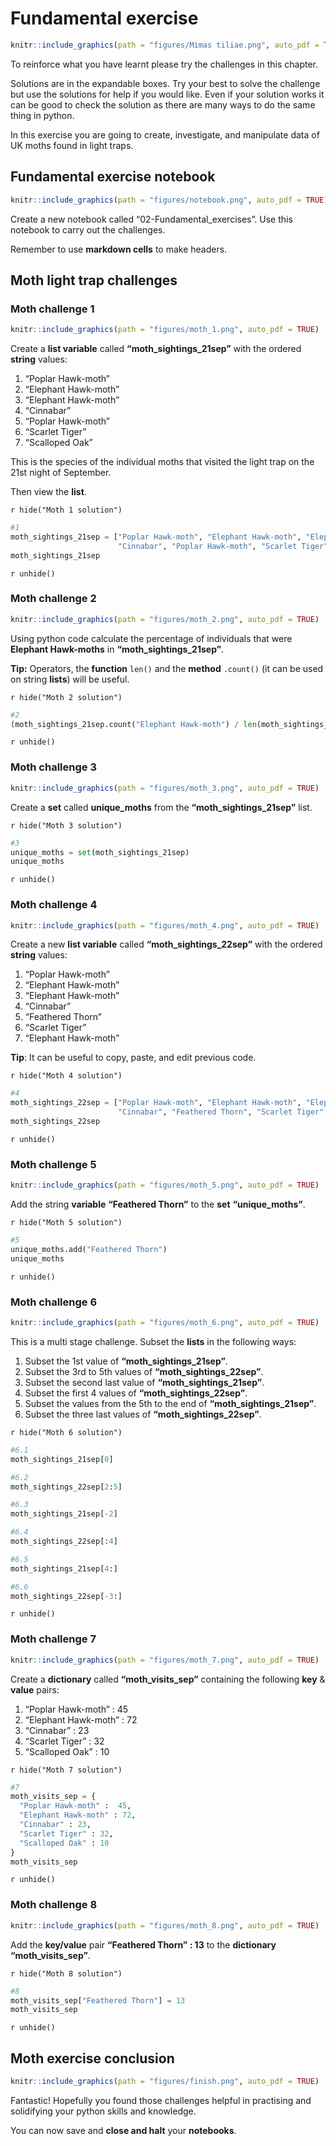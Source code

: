 # Fundamental exercise {#fundamental_exercise}
```r
knitr::include_graphics(path = "figures/Mimas tiliae.png", auto_pdf = TRUE)
```

To reinforce what you have learnt please try the challenges in this chapter.

Solutions are in the expandable boxes.
Try your best to solve the challenge but use the solutions for help if you would like.
Even if your solution works it can be good to check the solution as there are many ways to do the same thing in python.

In this exercise you are going to create, investigate, and manipulate data of UK moths found in light traps.

## Fundamental exercise notebook
```r
knitr::include_graphics(path = "figures/notebook.png", auto_pdf = TRUE)
```

Create a new notebook called "02-Fundamental_exercises". Use this notebook to carry out the challenges.

Remember to use __markdown cells__ to make headers.

## Moth light trap challenges

### Moth challenge 1 {-}
```r
knitr::include_graphics(path = "figures/moth_1.png", auto_pdf = TRUE)
```

Create a __list variable__ called __"moth_sightings_21sep"__ with the ordered __string__ values:

1. "Poplar Hawk-moth"
2. "Elephant Hawk-moth"
3. "Elephant Hawk-moth"
4. "Cinnabar"
5. "Poplar Hawk-moth"
6. "Scarlet Tiger"
7. "Scalloped Oak"

This is the species of the individual moths that visited the light trap on the 21st night of September. 

Then view the __list__.

`r hide("Moth 1 solution")`
```python
#1
moth_sightings_21sep = ["Poplar Hawk-moth", "Elephant Hawk-moth", "Elephant Hawk-moth",
                        "Cinnabar", "Poplar Hawk-moth", "Scarlet Tiger", "Scalloped Oak"]
moth_sightings_21sep
```
`r unhide()`

### Moth challenge 2 {-}
```r
knitr::include_graphics(path = "figures/moth_2.png", auto_pdf = TRUE)
```

Using python code calculate the percentage of individuals that were __Elephant Hawk-moths__ in __"moth_sightings_21sep"__.

__Tip:__ Operators, the __function__ `len()` and the __method__ `.count()` (it can be used on string __lists__) will be useful.

`r hide("Moth 2 solution")`
```python
#2
(moth_sightings_21sep.count("Elephant Hawk-moth") / len(moth_sightings_21sep)) * 100
```
`r unhide()`

### Moth challenge 3 {-}
```r
knitr::include_graphics(path = "figures/moth_3.png", auto_pdf = TRUE)
```

Create a __set__ called __unique_moths__ from the __"moth_sightings_21sep"__ list.

`r hide("Moth 3 solution")`
```python
#3
unique_moths = set(moth_sightings_21sep)
unique_moths
```
`r unhide()`

### Moth challenge 4 {-}
```r
knitr::include_graphics(path = "figures/moth_4.png", auto_pdf = TRUE)
```

Create a new __list variable__ called __"moth_sightings_22sep"__ with the ordered __string__ values:

1. "Poplar Hawk-moth"
2. "Elephant Hawk-moth"
3. "Elephant Hawk-moth"
4. "Cinnabar"
5. "Feathered Thorn"
6. "Scarlet Tiger"
7. "Elephant Hawk-moth"

__Tip__: It can be useful to copy, paste, and edit previous code.

`r hide("Moth 4 solution")`
```python
#4
moth_sightings_22sep = ["Poplar Hawk-moth", "Elephant Hawk-moth", "Elephant Hawk-moth",
                        "Cinnabar", "Feathered Thorn", "Scarlet Tiger", "Elephant Hawk-moth"]
moth_sightings_22sep
```
`r unhide()`

### Moth challenge 5 {-}
```r
knitr::include_graphics(path = "figures/moth_5.png", auto_pdf = TRUE)
```

Add the string __variable__ __"Feathered Thorn"__ to the __set__  __"unique_moths"__.

`r hide("Moth 5 solution")`
```python
#5
unique_moths.add("Feathered Thorn")
unique_moths
```
`r unhide()`

### Moth challenge 6 {-}
```r
knitr::include_graphics(path = "figures/moth_6.png", auto_pdf = TRUE)
```

This is a multi stage challenge.
Subset the __lists__ in the following ways:

1. Subset the 1st value of __"moth_sightings_21sep"__.
2. Subset the 3rd to 5th values of __"moth_sightings_22sep"__.
3. Subset the second last value of __"moth_sightings_21sep"__.
4. Subset the first 4 values of __"moth_sightings_22sep"__.
5. Subset the values from the 5th to the end of __"moth_sightings_21sep"__.
6. Subset the three last values of __"moth_sightings_22sep"__.

`r hide("Moth 6 solution")`
```python
#6.1
moth_sightings_21sep[0]
```
```python
#6.2
moth_sightings_22sep[2:5]
```
```python
#6.3
moth_sightings_21sep[-2]
```
```python
#6.4
moth_sightings_22sep[:4]
```
```python
#6.5
moth_sightings_21sep[4:]
```
```python
#6.6
moth_sightings_22sep[-3:]
```
`r unhide()`

### Moth challenge 7 {-}
```r
knitr::include_graphics(path = "figures/moth_7.png", auto_pdf = TRUE)
```

Create a __dictionary__ called __"moth_visits_sep"__ containing the following __key__ & __value__ pairs:

1. "Poplar Hawk-moth" : 45
2. "Elephant Hawk-moth" : 72
3. "Cinnabar" : 23
4. "Scarlet Tiger" : 32
5. "Scalloped Oak" : 10

`r hide("Moth 7 solution")`
```python
#7
moth_visits_sep = {
  "Poplar Hawk-moth" :  45, 
  "Elephant Hawk-moth" : 72,
  "Cinnabar" : 23,
  "Scarlet Tiger" : 32,
  "Scalloped Oak" : 10
}
moth_visits_sep
```
`r unhide()`

### Moth challenge 8 {-}
```r
knitr::include_graphics(path = "figures/moth_8.png", auto_pdf = TRUE)
```

Add the __key/value__ pair __"Feathered Thorn" : 13__ to the __dictionary__ __"moth_visits_sep"__.

`r hide("Moth 8 solution")`
```python
#8
moth_visits_sep["Feathered Thorn"] = 13
moth_visits_sep
```
`r unhide()`

## Moth exercise conclusion
```r
knitr::include_graphics(path = "figures/finish.png", auto_pdf = TRUE)
```

Fantastic! Hopefully you found those challenges helpful in practising and solidifying your python skills and knowledge.

You can now save and __close and halt__ your __notebooks__.
